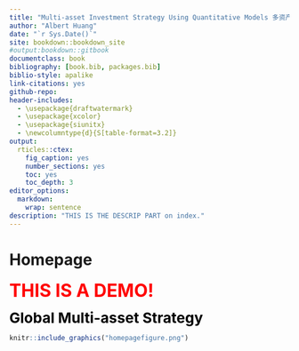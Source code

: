 ```yaml
---
title: "Multi-asset Investment Strategy Using Quantitative Models 多资产策略量化模型"
author: "Albert Huang"
date: "`r Sys.Date()`"
site: bookdown::bookdown_site
#output:bookdown::gitbook
documentclass: book
bibliography: [book.bib, packages.bib]
biblio-style: apalike
link-citations: yes
github-repo: 
header-includes:
  - \usepackage{draftwatermark}
  - \usepackage{xcolor}
  - \usepackage{siunitx}
  - \newcolumntype{d}{S[table-format=3.2]}
output:
  rticles::ctex:
    fig_caption: yes
    number_sections: yes
    toc: yes
    toc_depth: 3
editor_options: 
  markdown: 
    wrap: sentence
description: "THIS IS THE DESCRIP PART on index."
---
```

# Homepage{-} 

<span style="color:red;font-weight:700;font-size:32px">THIS IS A DEMO!</span>  

<span style="color:black;font-weight:700;font-size:26px">Global Multi-asset Strategy</span>  

```r
knitr::include_graphics("homepagefigure.png")
```












